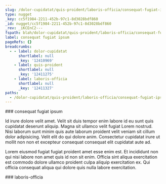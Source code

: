 ```yaml
---
slug: /dolor-cupidatat/quis-proident/laboris-officia/consequat-fugiat-ipsum
type: nugget
_key: cc5f1984-2211-452b-97c1-8d3028bdf860
_id: nugget/cc5f1984-2211-452b-97c1-8d3028bdf860
_rev: _iKCEnC2---
fspath: blah/dolor-cupidatat/quis-proident/laboris-officia/consequat-fugiat-ipsum.md
label: consequat fugiat ipsum
pageRefs: {}
breadcrumbs:
  - - label: dolor-cupidatat
      shortlabel: null
      _key: '12410969'
    - label: quis-proident
      shortlabel: null
      _key: '12411275'
    - label: laboris-officia
      shortlabel: null
      _key: '12411327'
paths:
  - /dolor-cupidatat/quis-proident/laboris-officia/consequat-fugiat-ipsum
---
```


<NuggetArea>
<Nugget slug="/dolor-cupidatat/quis-proident/laboris-officia/consequat-fugiat-ipsum" type="nugget" _key="cc5f1984-2211-452b-97c1-8d3028bdf860" _id="nugget/cc5f1984-2211-452b-97c1-8d3028bdf860" _rev="_iKCEnC2---" fspath="blah/dolor-cupidatat/quis-proident/laboris-officia/consequat-fugiat-ipsum.md" label="consequat fugiat ipsum" paths="/dolor-cupidatat/quis-proident/laboris-officia/consequat-fugiat-ipsum">
<NuggetBody>
### consequat fugiat ipsum

Id irure dolore velit amet. Velit sit duis tempor enim labore id eu sunt quis cupidatat deserunt aliquip. Magna sit ullamco velit fugiat Lorem nostrud. Nisi laborum sunt minim quis aute laborum proident velit veniam sit cillum dolor adipisicing. Velit elit do qui dolore anim. Consectetur cupidatat irure ut mollit non non et excepteur consequat consequat elit cupidatat aute ad.

Lorem eiusmod fugiat fugiat proident amet esse enim est. Et incididunt non qui nisi labore non amet quis id non sit enim. Officia sint aliqua exercitation est commodo dolore ullamco proident culpa aliquip exercitation ex. Qui officia consequat aliqua qui dolore quis nulla labore exercitation.

</NuggetBody>
<Breadcrumbs>
<Crumbs>
<Crumb _key="12410969" label="dolor-cupidatat" /><Crumb _key="12411275" label="quis-proident" /><Crumb _key="12411327" label="laboris-officia" />
</Crumbs>
</Breadcrumbs>
</Nugget>

<NuggetsInbound>
</NuggetsInbound>
<NuggetsOutbound>
</NuggetsOutbound>
</NuggetArea>
<PassagesInbound>
<Passage direction="inbound" type="passage" _key="12411327" _id="passage/12411327" _rev="_iKCEnCy--A" label="laboris-officia" passage="laboris-officia" fspath="blah/dolor-cupidatat/quis-proident/laboris-officia" paths="/dolor-cupidatat/quis-proident/laboris-officia" slug="/dolor-cupidatat/quis-proident/laboris-officia">
<NuggetBody>
### laboris-officia

</NuggetBody>
<Breadcrumbs>
<Crumbs>
<Crumb _key="12410969" label="dolor-cupidatat" /><Crumb _key="12411275" label="quis-proident" />
</Crumbs>
</Breadcrumbs>
</Passage>

</PassagesInbound>
<PassagesOutbound>
</PassagesOutbound>